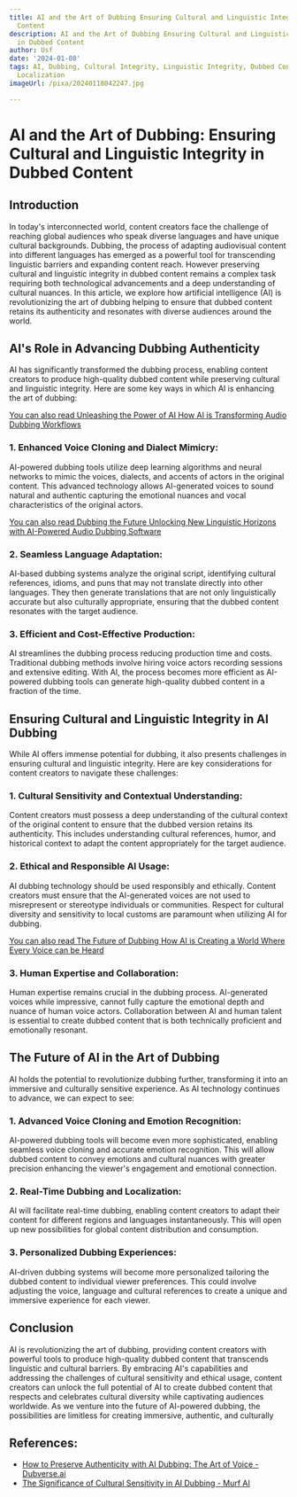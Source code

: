 ```yaml
---
title: AI and the Art of Dubbing Ensuring Cultural and Linguistic Integrity in Dubbed
  Content
description: AI and the Art of Dubbing Ensuring Cultural and Linguistic Integrity
  in Dubbed Content
author: Usf
date: '2024-01-08'
tags: AI, Dubbing, Cultural Integrity, Linguistic Integrity, Dubbed Content, Translation,
  Localization
imageUrl: /pixa/20240118042247.jpg

---
```

# AI and the Art  of Dubbing:  Ensuring Cultural and Linguistic Integrity in Dubbed Content

## Introduction

In today's interconnected world, content creators  face the challenge of reaching global audiences who speak diverse languages and have unique  cultural backgrounds. Dubbing, the process of adapting audiovisual content into different languages has emerged as a powerful tool for transcending linguistic barriers and expanding content reach. However preserving cultural and linguistic integrity in dubbed content remains a  complex task requiring both technological advancements and a deep understanding of cultural nuances. In this article, we explore how artificial intelligence (AI) is revolutionizing the art of dubbing helping to ensure that  dubbed content  retains its  authenticity and  resonates with diverse audiences around the world.

## AI's Role in Advancing Dubbing Authenticity

AI has significantly transformed the dubbing process, enabling content creators to produce high-quality dubbed content while preserving  cultural and linguistic integrity. Here are some key ways  in  which AI is enhancing the art  of dubbing:

[You can also read Unleashing the Power  of AI How AI is Transforming Audio Dubbing Workflows](Unleashing%20the%20Power%20of%20AI%20How%20AI%20is%20Transforming%20Audio%20Dubbing%20Workflows)


### 1. Enhanced Voice Cloning and Dialect Mimicry:

AI-powered dubbing tools utilize deep learning algorithms and  neural networks to mimic the voices, dialects,  and accents of actors in the original content. This advanced technology allows AI-generated voices to sound natural  and authentic capturing the emotional nuances and vocal characteristics of the original actors.

[You can also read Dubbing the Future Unlocking New Linguistic Horizons with AI-Powered Audio Dubbing Software](Dubbing%20the%20Future%20Unlocking%20New%20Linguistic%20Horizons%20with%20AI-Powered%20Audio%20Dubbing%20Software)


###  2. Seamless Language Adaptation:

AI-based dubbing systems analyze the  original script, identifying cultural references, idioms, and puns that may not translate directly into  other languages. They then generate translations that are not  only linguistically accurate but also culturally  appropriate, ensuring that the dubbed content resonates with the target audience.

### 3. Efficient  and Cost-Effective Production:

AI streamlines the  dubbing process  reducing  production  time  and costs. Traditional dubbing methods involve hiring voice actors recording sessions and extensive editing. With AI,  the process becomes more efficient as AI-powered dubbing tools can generate  high-quality dubbed content  in  a fraction of the time.

## Ensuring Cultural and Linguistic Integrity  in AI Dubbing

While AI offers immense potential for dubbing, it also presents challenges in ensuring  cultural and linguistic integrity. Here are key considerations for content creators to navigate these challenges:

### 1.  Cultural Sensitivity and Contextual Understanding:

Content creators must possess a deep understanding  of  the cultural context of the original content to ensure that the dubbed version retains its authenticity. This includes understanding  cultural references, humor,  and historical context to adapt the content appropriately for the  target  audience.

### 2. Ethical and Responsible AI Usage:

AI dubbing technology should be used responsibly and ethically. Content creators must ensure that the AI-generated  voices  are not  used  to misrepresent or  stereotype individuals or communities. Respect for cultural diversity and sensitivity to local customs are paramount when utilizing AI for dubbing.

[You can also read  The Future of Dubbing  How AI is Creating a World  Where Every Voice can be Heard](The%20Future%20of%20Dubbing%20How%20AI%20is%20Creating%20a%20World%20Where%20Every%20Voice%20can%20be%20Heard)


### 3. Human Expertise and Collaboration:

Human expertise remains  crucial in the  dubbing  process. AI-generated voices  while impressive, cannot fully capture the emotional  depth and nuance of human voice actors. Collaboration between AI  and human talent is essential to  create  dubbed content that is both technically proficient and emotionally resonant.

## The Future of AI in the  Art of Dubbing

AI holds  the potential to revolutionize dubbing further, transforming it  into an immersive and culturally  sensitive experience. As AI technology continues to advance, we can  expect to see:

### 1. Advanced Voice Cloning and Emotion  Recognition:

AI-powered dubbing tools will become even  more sophisticated,  enabling seamless voice cloning and accurate emotion recognition.  This will allow dubbed content to convey emotions and cultural nuances with greater precision enhancing the  viewer's engagement and emotional connection.

### 2. Real-Time Dubbing and  Localization:

AI will facilitate real-time dubbing, enabling content creators to adapt their content for different regions and languages instantaneously. This will open up new possibilities for global content distribution and consumption.

### 3. Personalized Dubbing Experiences:

AI-driven dubbing systems will become more personalized tailoring the dubbed content to individual viewer preferences. This could involve adjusting the voice, language and cultural references to create a unique and immersive experience for each viewer.

## Conclusion

AI  is revolutionizing the art of dubbing, providing  content creators with powerful tools to produce high-quality dubbed content that transcends linguistic and cultural barriers. By embracing AI's capabilities and addressing  the challenges of cultural sensitivity and  ethical  usage, content creators can  unlock the full potential of AI to create dubbed  content that respects and celebrates cultural diversity while captivating audiences  worldwide. As we venture into the future of AI-powered dubbing, the possibilities are limitless for creating immersive, authentic, and culturally

## References:
- [How to Preserve Authenticity with AI Dubbing: The Art of Voice - Dubverse.ai](https://dubverse.ai/blog/how-to-preserve-authenticity-with-ai-dubbing/)
- [The Significance of Cultural Sensitivity in AI Dubbing - Murf AI](https://murf.ai/resources/ai-dubbing-cultural-sensitivity/)
